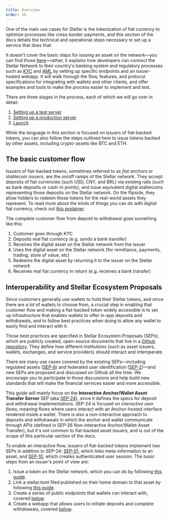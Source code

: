 ```yaml
---
title: Overview
order: 10
---
```


One of the main use cases for Stellar is the tokenization of fiat currency to optimize processes like cross-border payments, and this section of the docs details the technical and operational steps necessary to set up a service that does that.  

It doesn't cover the basic steps for issuing an asset on the network—you can find those [here](link)—rather, it explains how developers can *connect* the Stellar Network to their country's banking system and regulatory processes such as [KYC](https://en.wikipedia.org/wiki/Know_your_customer) and [AML](https://en.wikipedia.org/wiki/Money_laundering#Anti-money_laundering) by setting up specific endpoints and an issuer-hosted webapp.  It will walk through the flow, features, and protocol specifications for integrating with wallets and other clients, and offer examples and tools to make the process easier to implement and test.  

There are three stages in the process, each of which we will go over in detail:
1. [Setting up a test server](link)
1. [Setting up a production server](link)
1. [Launch](link)

While the language in this section is focused on issuers of fiat-backed tokens, you can also follow the steps outlined here to issue tokens backed by other assets, including crypto-assets like BTC and ETH.
## The basic customer flow
Issuers of fiat-backed tokens, sometimes referred to as *fiat anchors* or *stablecoin issuers*, are the on/off ramps of the Stellar network.  They accept deposits of fiat currencies (such USD, CNY, and BRL) via existing rails (such as bank deposits or cash-in points), and issue equivalent digital stablecoins representing those deposits on the Stellar network.  On the flipside, they allow holders to redeem those tokens for the real-world assets they represent.  To read more about the kinds of things you can do with digital fiat currency, check out [this explainer](link).  

The complete customer flow from deposit to withdrawal goes something like this:

1. Customer goes through KYC
1. Deposits real fiat currency (e.g. sends a bank transfer)
1. Receives the digital asset on the Stellar network from the issuer
1. Uses the digital asset on the Stellar network (for remittance, payments, trading, store of value, etc)
1. Redeems the digital asset by returning it to the issuer on the Stellar network
1. Receives real fiat currency in return (e.g. receives a bank transfer) 
## Interoperability and Stellar Ecosystem Proposals
Since customers generally use wallets to hold their Stellar tokens, and since there are a lot of wallets to choose from, a crucial step in enabling that customer flow and making a fiat-backed token widely accessible is to set up infrastructure that enables wallets to offer in-app deposits and withdrawals, and to follow best practices when doing to allow any wallet to easily find and interact with it.

Those best practices are specified in Stellar Ecosystem Proposals (SEPs), which are publicly created, open-source documents that live in a [Github repository](link).  They define how different institutions (such as asset issuers, wallets, exchanges, and service providers) should interact and interoperate. 

There are many use cases covered by the existing SEPs—including regulated assets ([SEP-8](link)) and federated user identification ([SEP-2](link))—and new SEPs are proposed and discussed on Github all the time.  We encourage you to participate in those discussions and help build new standards that will make the financial services easier and more accessible.

This guide will mainly focus on the **Interactive Anchor/Wallet Asset Transfer Server** SEP (aka [SEP-24](link)), since it defines the specs for deposit and withdrawal implementations. SEP-24 is focused on *interactive user flows*, meaning flows where users interact with an Anchor-hosted interface rendered inside a wallet. There is also a non-interactive approach to deposits and withdrawals in which the anchor and wallet communicate through APIs (defined in SEP-26 Non-interactive Anchor/Wallet Asset Transfer), but it's not common to fiat-backed asset issuers, and is out of the scope of this particular section of the docs.

To enable an interactive flow, issuers of fiat-backed tokens implement two SEPs in addition to SEP-24: [SEP-01](link), which links meta-information to an asset, and [SEP-10](link), which creates authenticated user session. The basic steps from an issuer's point of view are:

1. Issue a token on the Stellar network, which you can do by following [this guide](link).
1. Link a stellar.toml filed published on their home domain to that asset by following [this guide](link).
1. Create a series of public endpoints that wallets can interact with, covered [below](link).
1. Create a webapp that allows users to initiate deposits and complete withdrawals, covered [below](link).
